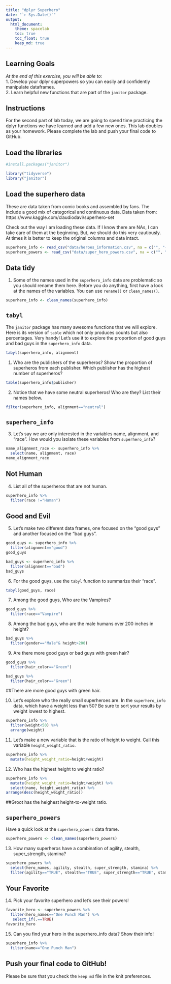 ```yaml
---
title: "dplyr Superhero"
date: "`r Sys.Date()`"
output:
  html_document: 
    theme: spacelab
    toc: true
    toc_float: true
    keep_md: true
---
```


## Learning Goals  
*At the end of this exercise, you will be able to:*    
1. Develop your dplyr superpowers so you can easily and confidently manipulate dataframes.  
2. Learn helpful new functions that are part of the `janitor` package.  

## Instructions
For the second part of lab today, we are going to spend time practicing the dplyr functions we have learned and add a few new ones. This lab doubles as your homework. Please complete the lab and push your final code to GitHub.  

## Load the libraries

```r
#install.packages("janitor")
```

```r
library("tidyverse")
library("janitor")
```

## Load the superhero data
These are data taken from comic books and assembled by fans. The include a good mix of categorical and continuous data.  Data taken from: https://www.kaggle.com/claudiodavi/superhero-set  

Check out the way I am loading these data. If I know there are NAs, I can take care of them at the beginning. But, we should do this very cautiously. At times it is better to keep the original columns and data intact.  
```r
superhero_info <- read_csv("data/heroes_information.csv", na = c("", "-99", "-"))
superhero_powers <- read_csv("data/super_hero_powers.csv", na = c("", "-99", "-"))
```

## Data tidy
1. Some of the names used in the `superhero_info` data are problematic so you should rename them here. Before you do anything, first have a look at the names of the variables. You can use `rename()` or `clean_names()`.

```r
superhero_info <- clean_names(superhero_info)
```


## `tabyl`
The `janitor` package has many awesome functions that we will explore. Here is its version of `table` which not only produces counts but also percentages. Very handy! Let's use it to explore the proportion of good guys and bad guys in the `superhero_info` data.  
```r
tabyl(superhero_info, alignment)
```

1. Who are the publishers of the superheros? Show the proportion of superheros from each publisher. Which publisher has the highest number of superheros?  

```r
table(superhero_info$publisher)
```

2. Notice that we have some neutral superheros! Who are they? List their names below.  

```r
filter(superhero_info, alignment=="neutral")
```

## `superhero_info`
3. Let's say we are only interested in the variables name, alignment, and "race". How would you isolate these variables from `superhero_info`?

```r
name_alignment_race <- superhero_info %>% 
  select(name, alignment, race)
name_alignment_race
```

## Not Human
4. List all of the superheros that are not human.

```r
superhero_info %>% 
  filter(race !="Human")
```

## Good and Evil
5. Let's make two different data frames, one focused on the "good guys" and another focused on the "bad guys".

```r
good_guys <- superhero_info %>% 
  filter(alignment=="good")
good_guys
```

```r
bad_guys <- superhero_info %>% 
  filter(alignment=="bad")
bad_guys
```

6. For the good guys, use the `tabyl` function to summarize their "race".

```r
tabyl(good_guys, race)
```

7. Among the good guys, Who are the Vampires?

```r
good_guys %>% 
  filter(race=="Vampire")
```

8. Among the bad guys, who are the male humans over 200 inches in height?

```r
bad_guys %>%
  filter(gender=="Male"& height>200)
```

9. Are there more good guys or bad guys with green hair?  

```r
good_guys %>% 
  filter(hair_color=="Green")
```

```r
bad_guys %>% 
  filter(hair_color=="Green")
```
##There are more good guys with green hair.

10. Let's explore who the really small superheroes are. In the `superhero_info` data, which have a weight less than 50? Be sure to sort your results by weight lowest to highest.  

```r
superhero_info %>% 
  filter(weight<50) %>%
  arrange(weight)
```

11. Let's make a new variable that is the ratio of height to weight. Call this variable `height_weight_ratio`.    

```r
superhero_info %>% 
  mutate(height_weight_ratio=height/weight)
```

12. Who has the highest height to weight ratio?  

```r
superhero_info %>% 
  mutate(height_weight_ratio=height/weight) %>% 
  select(name, height_weight_ratio) %>% 
arrange(desc(height_weight_ratio))
```
##Groot has the heighest height-to-weight ratio.

## `superhero_powers`
Have a quick look at the `superhero_powers` data frame.  

```r
superhero_powers <- clean_names(superhero_powers)
```
13. How many superheros have a combination of agility, stealth, super_strength, stamina?

```r
superhero_powers %>%
  select(hero_names, agility, stealth, super_strength, stamina) %>%
  filter(agility=="TRUE", stealth=="TRUE", super_strength=="TRUE", stamina=="TRUE")
```


## Your Favorite
14. Pick your favorite superhero and let's see their powers!  

```r
favorite_hero <- superhero_powers %>% 
  filter(hero_names=="One Punch Man") %>% 
   select_if(.==TRUE)
favorite_hero
```


15. Can you find your hero in the superhero_info data? Show their info!  

```r
superhero_info %>% 
  filter(name=="One Punch Man")
```

## Push your final code to GitHub!
Please be sure that you check the `keep md` file in the knit preferences.  